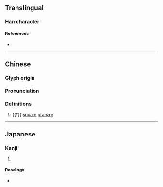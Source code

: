 {{character info/new}}
==Translingual==

===Han character===
{{Han char|rn=53|rad=广|as=11|sn=14|four=00211|canj=IIXP|ids=⿸广鹿}}

====References====
* {{Han ref|kx=0350.070|dkj=09466|dj=0661.090|hdz=20899.130|uh=5ED8|ud=24280|bh=E1B5|bd=57781}}

----

==Chinese==
{{zh-forms}}

===Glyph origin===
{{Han etym}}

===Pronunciation===
{{zh-pron
|m=lù
|c=luk6
|mc=y
|oc=y
|cat=n
}}

===Definitions===
{{zh-hanzi}}
# {{†}} [[square]] [[granary]]

----

==Japanese==

===Kanji===
{{ja-kanji|grade=|rs=广11}}

# {{defn|lang=ja|sort=广11}}

====Readings====
* {{ja-readings|on=[[ろく]] (roku)|kun=[[こめぐら]] (komegura)}}